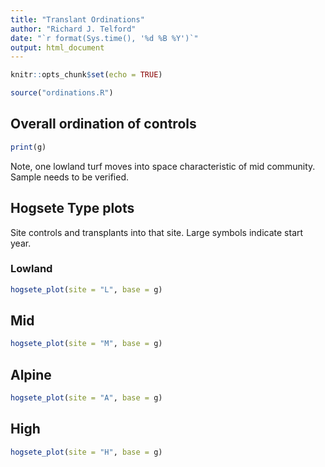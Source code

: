 ```yaml
---
title: "Translant Ordinations"
author: "Richard J. Telford"
date: "`r format(Sys.time(), '%d %B %Y')`"
output: html_document
---
```


```r
knitr::opts_chunk$set(echo = TRUE)
```
```r
source("ordinations.R")
```

## Overall ordination of controls

```r
print(g)
```

Note, one lowland turf moves into space characteristic of mid community. Sample needs to be verified.


## Hogsete Type plots

Site controls and transplants into that site. Large symbols indicate start year.

### Lowland

```r
hogsete_plot(site = "L", base = g)
```


## Mid 

```r
hogsete_plot(site = "M", base = g)
```

## Alpine

```r
hogsete_plot(site = "A", base = g)
```

## High

```r
hogsete_plot(site = "H", base = g)
```

